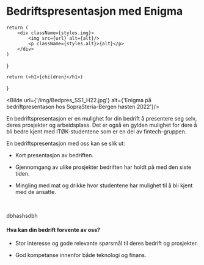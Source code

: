 # Bedriftspresentasjon med Enigma


    return (
        <div className={styles.img}>
            <img src={url} alt={alt}/>
            <p className={styles.alt}>{alt}</p>
        </div>
    )
}

    return (<h1>{children}</h1>)
}

<Bilde url={'/img/Bedpres_SS1_H22.jpg'} alt={'Enigma på bedriftpresentason hos SopraSteria-Bergen høsten 2022'}/>

En bedriftspresentasjon er en mulighet for din bedrift å presentere seg selv, deres prosjekter og arbeidsplass. Det er også en gylden mulighet for dere å bli bedre kjent med ITØK-studentene som er en del av fintech-gruppen.   

En bedriftspresentasjon med oss kan se slik ut: 

-  Kort presentasjon av bedriften.  

-  Gjennomgang av ulike prosjekter bedriften har holdt på med den siste tiden.  

-  Mingling med mat og drikke hvor studentene har mulighet til å bli kjent med de ansatte.  

<br/>

<ht>dbhashsdbh</ht>

#### Hva kan din bedrift forvente av oss? 

- Stor interesse og gode relevante spørsmål til deres bedrift og prosjekter.  

- God kompetanse innenfor både teknologi og finans. 